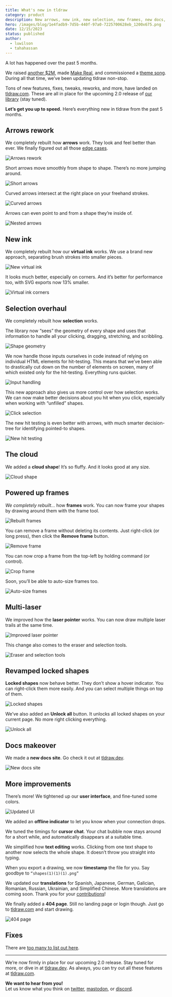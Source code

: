 ```yaml
---
title: What's new in tldraw
category: product
description: New arrows, new ink, new selection, new frames, new docs, new shapes, and more.
hero: /images/blog/1e4fadb9-7d5b-440f-97a0-7225700628eb_1200x675.png
date: 12/15/2023
status: published
author:
  - luwilson
  - tahahassan
---
```


A lot has happened over the past 5 months.

We raised [another $2M](https://tldraw.dev/blog/announcements/tldraw-raised-another-2m), made [Make Real](https://tldraw.dev/blog/product/make-real-the-story-so-far), and commissioned a [theme song](https://www.youtube.com/watch?v=V5BtxSxUAsI). During all that time, we’ve been updating tldraw non-stop.

Tons of new features, fixes, tweaks, reworks, and more, have landed on [tldraw.com](https://tldraw.com). These are all in place for the upcoming 2.0 release of [our library](https://tldraw.dev/) (stay tuned).

**Let’s get you up to speed.** Here’s everything new in tldraw from the past 5 months.

## Arrows rework

We completely rebuilt how **arrows** work. They look and feel better than ever. We finally figured out all those [edge cases](https://twitter.com/steveruizok/status/1707139579332137084).

![Arrows rework](/images/blog/b3a3688d-9428-452a-9b9b-758c9e80ab2c_960x540.gif)

Short arrows move smoothly from shape to shape. There’s no more jumping around.

![Short arrows](/images/blog/916fb9b3-bb77-4689-be77-8b9d06d509ac_960x540.gif)

Curved arrows intersect at the right place on your freehand strokes.

![Curved arrows](/images/blog/58b91193-b544-48e3-9415-79ef3f495720_960x540.gif)

Arrows can even point to and from a shape they’re inside of.

![Nested arrows](/images/blog/21573e21-edc8-4029-a1da-654cba6b6448_960x540.gif)

## New ink

We completely rebuilt how our **virtual ink** works. We use a brand new approach, separating brush strokes into smaller pieces.

![New virtual ink](/images/blog/fb7c3149-f7e8-4cf7-bbad-9d3d68de4252_960x540.gif)

It looks much better, especially on corners. And it’s better for performance too, with SVG exports now 13% smaller.

![Virtual ink corners](/images/blog/d798e7ae-2a35-40ea-a489-5043a18bcd0a_960x540.gif)

## Selection overhaul

We completely rebuilt how **selection** works.

The library now “sees” the geometry of every shape and uses that information to handle all your clicking, dragging, stretching, and scribbling.

![Shape geometry](/images/blog/7e449c5c-a566-4046-a82c-78ad375e80b0_960x540.gif)

We now handle those inputs ourselves in code instead of relying on individual HTML elements for hit-testing. This means that we’ve been able to drastically cut down on the number of elements on screen, many of which existed only for the hit-testing. Everything runs quicker.

![Input handling](/images/blog/6c741f27-5139-432a-b01b-e6a7cfd30f92_960x540.gif)

This new approach also gives us more control over how selection works. We can now make better decisions about you hit when you click, especially when working with “unfilled” shapes.

![Click selection](/images/blog/ccb21a14-a59b-4208-bca5-66fe8e540a91_960x540.gif)

The new hit testing is even better with arrows, with much smarter decision-tree for identifying pointed-to shapes.

![New hit testing](/images/blog/79e13ff8-4942-4b8e-b75e-344221f747e1_722x406.gif)

## The cloud

We added a **cloud shape**! It’s so fluffy. And it looks good at any size.

![Cloud shape](/images/blog/4322245e-f649-43a1-bbeb-a9b49e441e18_960x540.gif)

## Powered up frames

_We_ _completely rebuilt…_ how **frames** work. You can now frame your shapes by drawing around them with the frame tool.

![Rebuilt frames](/images/blog/b7963670-ed11-4164-94f8-00ad9c50f64f_960x540.gif)

You can remove a frame without deleting its contents. Just right-click (or long press), then click the **Remove frame** button.

![Remove frame](/images/blog/1a76d995-eb41-44dc-99c3-738d67609c61_960x540.gif)

You can now crop a frame from the top-left by holding command (or control).

![Crop frame](/images/blog/ac319347-5f2e-4715-a655-29497276eb5b_960x540.gif)

Soon, you’ll be able to auto-size frames too.

![Auto-size frames](/images/blog/8ea56034-6fc5-4e0f-b9d4-4f9eac5518ad_960x540.gif)

## Multi-laser

We improved how the **laser pointer** works. You can now draw multiple laser trails at the same time.

![Improved laser pointer](/images/blog/13eb85a0-47b7-47e4-bc44-9e4271202d8b_960x540.gif)

This change also comes to the eraser and selection tools.

![Eraser and selection tools](/images/blog/ee381579-a9fd-4867-949d-052852f289ff_960x540.gif)

## Revamped locked shapes

**Locked shapes** now behave better. They don’t show a hover indicator. You can right-click them more easily. And you can select multiple things on top of them.

![Locked shapes](/images/blog/5f3dc9f0-bfaa-4915-b0ab-14ed082ba6f9_960x540.gif)

We’ve also added an **Unlock all** button. It unlocks all locked shapes on your current page. No more right clicking everything.

![Unlock all](/images/blog/98375e5a-e137-4b2d-9817-17a891a9e81a_960x540.gif)

## Docs makeover

We made a **new docs site**. Go check it out at [tldraw.dev](https://tldraw.dev/).

![New docs site](/images/blog/2bb46138-fd1d-4338-b384-973ab51315e4_3248x2112.png)

## More improvements

There’s more! We tightened up our **user interface**, and fine-tuned some colors.

![Updated UI](/images/blog/ac4e3a05-8e40-4fbf-ac12-16e3e7093219_960x540.gif)

We added an **offline indicator** to let you know when your connection drops.

We tuned the timings for **cursor chat**. Your chat bubble now stays around for a short while, and automatically disappears at a suitable time.

We simplified how **text editing** works. Clicking from one text shape to another now selects the whole shape. It doesn’t throw you straight into typing.

When you export a drawing, we now **timestamp** the file for you. Say goodbye to `“shapes(1)(1)(1).png”`

We updated our **translations** for Spanish, Japanese, German, Galician, Romanian, Russian, Ukrainian, and Simplified Chinese. More translations are coming soon. Thank you for your [contributions](https://tldraw.dev/community/translations)!

We finally added a **404 page**. Still no landing page or login though. Just go to [tldraw.com](https://www.tldraw.com/) and start drawing.

![404 page](/images/blog/b364cd94-efb8-4f61-bd74-9b830abd099f_996x562.gif)

## Fixes

There are [too many to list out here](https://github.com/tldraw/tldraw/pulls?q=is%3Apr+is%3Aclosed+).

---

We’re now firmly in place for our upcoming 2.0 release. Stay tuned for more, or dive in at [tldraw.dev](https://tldraw.dev/). As always, you can try out all these features at [tldraw.com](https://tldraw.com).

**We want to hear from you!**  
Let us know what you think on [twitter](https://twitter.com/tldraw), [mastodon](https://mas.to/@tldraw), or [discord](http://discord.gg/s4FXZ6fppJ).
